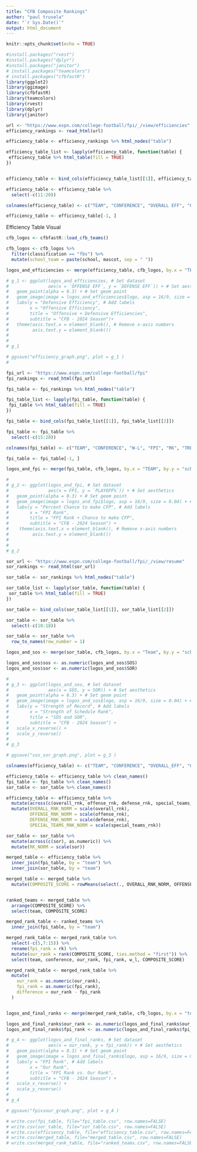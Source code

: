 ```yaml
---
title: "CFB Composite Rankings"
author: "paul trusela"
date: "`r Sys.Date()`"
output: html_document
---
```


```r
knitr::opts_chunk$set(echo = TRUE)
```



```r
#install.packages("rvest")
#install.packages("dplyr")
#install.packages("janitor")
# install.packages("teamcolors")
# install.packages("cfbfastR")
library(ggplot2)
library(ggimage)
library(cfbfastR)
library(teamcolors)
library(rvest)
library(dplyr)
library(janitor)

```

```r
url <- "https://www.espn.com/college-football/fpi/_/view/efficiencies"
efficiency_rankings <- read_html(url)

efficiency_table <- efficiency_rankings %>% html_nodes("table")

efficiency_table_list <- lapply(efficiency_table, function(table) {
 efficiency_table %>% html_table(fill = TRUE)
})


efficiency_table <- bind_cols(efficiency_table_list[[1]], efficiency_table_list[[2]])

efficiency_table <- efficiency_table %>%
  select(-c(11:20))

colnames(efficiency_table) <- c("TEAM", "CONFERENCE", "OVERALL EFF", "OVERALL RNK", "OFFENSE EFF", "OFFENSE RNK", "DEFENSE EFF", "DEFENSE RNK", "SPECIAL TEAMS EFF", "SPECIAL TEAMS RNK")

efficiency_table <- efficiency_table[-1, ]

```

Efficiency Table Visual
```r
cfb_logos <- cfbfastR::load_cfb_teams()

cfb_logos <- cfb_logos %>% 
  filter(classification == "fbs") %>% 
  mutate(school_team = paste(school, mascot, sep = " "))

logos_and_efficiencies <- merge(efficiency_table, cfb_logos, by.x = "TEAM", by.y = "school_team")

```

```r
# g_1 <- ggplot(logos_and_efficiencies, # Set dataset 
#               aes(x = `OFFENSE EFF`, y = `DEFENSE EFF`)) + # Set aesthetics
#   geom_point(alpha = 0.3) + # Set geom point
#   geom_image(image = logos_and_efficiencies$logo, asp = 16/9, size = 0.04) + # Add logos
#   labs(y = "Defensive Efficiency", # Add labels
#        x = "Offensive Efficiency",
#        title = "Offensive + Defensive Efficiencies",
#        subtitle = "CFB - 2024 Season")+
#   theme(axis.text.x = element_blank(), # Remove x-axis numbers
#         axis.text.y = element_blank())
#   
# 
# g_1
```
```r
# ggsave("efficiency_graph.png", plot = g_1 )
# 

```


```r
fpi_url <- "https://www.espn.com/college-football/fpi"
fpi_rankings <- read_html(fpi_url)

fpi_table <- fpi_rankings %>% html_nodes("table")

fpi_table_list <- lapply(fpi_table, function(table) {
 fpi_table %>% html_table(fill = TRUE)
})

fpi_table <- bind_cols(fpi_table_list[[1]], fpi_table_list[[2]])

fpi_table <- fpi_table %>%
  select(-c(15:28))

colnames(fpi_table) <- c("TEAM", "CONFERENCE", "W-L", "FPI", "RK", "TREND", "PROJ W-L", "WIN OUT%", "6WINS%", "WIN DIV%", "WIN CONF%", "PLAYOFF%", "MAKE NC%", "WIN NC%")

fpi_table <- fpi_table[-1, ]

```
```r
logos_and_fpi <- merge(fpi_table, cfb_logos, by.x = "TEAM", by.y = "school_team")
```

```r
# 
# g_2 <- ggplot(logos_and_fpi, # Set dataset 
#               aes(x = FPI, y = `PLAYOFF%`)) + # Set aesthetics
#   geom_point(alpha = 0.3) + # Set geom point
#   geom_image(image = logos_and_fpi$logo, asp = 16/9, size = 0.04) + # Add logos
#   labs(y = "Percent Chance to make CFP", # Add labels
#        x = "FPI Rank",
#        title = "FPI Rank + Chance to make CFP",
#        subtitle = "CFB - 2024 Season") +
#    theme(axis.text.x = element_blank(), # Remove x-axis numbers
#         axis.text.y = element_blank())
#   
# 
# g_2

```


```r
sor_url <- "https://www.espn.com/college-football/fpi/_/view/resume"
sor_rankings <- read_html(sor_url)

sor_table <- sor_rankings %>% html_nodes("table")

sor_table_list <- lapply(sor_table, function(table) {
 sor_table %>% html_table(fill = TRUE)
})

sor_table <- bind_cols(sor_table_list[[1]], sor_table_list[[2]])

sor_table <- sor_table %>%
  select(-c(10:18))

sor_table <- sor_table %>%
  row_to_names(row_number = 1)
```

```r
logos_and_sos <- merge(sor_table, cfb_logos, by.x = "Team", by.y = "school_team")

logos_and_sos$sos <- as.numeric(logos_and_sos$SOS)
logos_and_sos$sor <- as.numeric(logos_and_sos$SOR)

```


```r
# 
# g_3 <- ggplot(logos_and_sos, # Set dataset 
#               aes(x = SOS, y = SOR)) + # Set aesthetics
#   geom_point(alpha = 0.3) + # Set geom point
#   geom_image(image = logos_and_sos$logo, asp = 16/9, size = 0.04) + # Add logos
#   labs(y = "Strength of Record", # Add labels
#        x = "Strength of Schedule Rank",
#        title = "SOS and SOR",
#        subtitle = "CFB - 2024 Season") +
#   scale_x_reverse() +
#   scale_y_reverse()
# 
# g_3

# ggsave("sos_sor_graph.png", plot = g_3 )
```


```r

colnames(efficiency_table) <- c("TEAM", "CONFERENCE", "OVERALL_EFF", "OVERALL_RNK", "OFFENSE_EFF", "OFFENSE_RNK", "DEFENSE_EFF", "DEFENSE_RNK", "SPECIAL_TEAMS_EFF", "SPECIAL_TEAMS_RNK")

efficiency_table <- efficiency_table %>% clean_names()
fpi_table <- fpi_table %>% clean_names()
sor_table <- sor_table %>% clean_names()

efficiency_table <- efficiency_table %>%
  mutate(across(c(overall_rnk, offense_rnk, defense_rnk, special_teams_rnk), as.numeric)) %>%
  mutate(OVERALL_RNK_NORM = scale(overall_rnk),
         OFFENSE_RNK_NORM = scale(offense_rnk),
         DEFENSE_RNK_NORM = scale(defense_rnk),
         SPECIAL_TEAMS_RNK_NORM = scale(special_teams_rnk))

sor_table <- sor_table %>%
  mutate(across(c(sor), as.numeric)) %>%
  mutate(RK_NORM = scale(sor))

merged_table <- efficiency_table %>%
  inner_join(fpi_table, by = "team") %>%
  inner_join(sor_table, by = "team")

merged_table <- merged_table %>%
  mutate(COMPOSITE_SCORE = rowMeans(select(., OVERALL_RNK_NORM, OFFENSE_RNK_NORM, DEFENSE_RNK_NORM, SPECIAL_TEAMS_RNK_NORM), na.rm = TRUE))


ranked_teams <- merged_table %>%
  arrange(COMPOSITE_SCORE) %>%
  select(team, COMPOSITE_SCORE)

merged_rank_table <- ranked_teams %>%
  inner_join(fpi_table, by = "team") 

merged_rank_table <- merged_rank_table %>%
  select(-c(5,7:15)) %>% 
  rename(fpi_rank = rk) %>% 
  mutate(our_rank = rank(COMPOSITE_SCORE, ties.method = "first")) %>% 
  select(team, conference, our_rank, fpi_rank, w_l, COMPOSITE_SCORE)

merged_rank_table <- merged_rank_table %>%
  mutate(
    our_rank = as.numeric(our_rank),
    fpi_rank = as.numeric(fpi_rank),
    difference = our_rank - fpi_rank
  )



```

```r
logos_and_final_ranks <- merge(merged_rank_table, cfb_logos, by.x = "team", by.y = "school_team")

logos_and_final_ranks$our_rank <- as.numeric(logos_and_final_ranks$our_rank)
logos_and_final_ranks$fpi_rank <- as.numeric(logos_and_final_ranks$fpi_rank)
```

```r
# g_4 <- ggplot(logos_and_final_ranks, # Set dataset 
#               aes(x = our_rank, y = fpi_rank)) + # Set aesthetics
#   geom_point(alpha = 0.3) + # Set geom point
#   geom_image(image = logos_and_final_ranks$logo, asp = 16/9, size = 0.04) + # Add logos
#   labs(y = "FPI Rank", # Add labels
#        x = "Our Rank",
#        title = "FPI Rank vs. Our Rank",
#        subtitle = "CFB - 2024 Season") +
#   scale_x_reverse() +
#   scale_y_reverse()
# 
# g_4

# ggsave("fpivsour_graph.png", plot = g_4 )
```


```r
# write.csv(fpi_table, file="fpi_table.csv", row.names=FALSE)
# write.csv(sor_table, file="sor_table.csv", row.names=FALSE)
# write.csv(efficiency_table, file="efficiency_table.csv", row.names=FALSE)
# write.csv(merged_table, file="merged_table.csv", row.names=FALSE)
# write.csv(merged_rank_table, file="ranked_teams.csv", row.names=FALSE)
```




